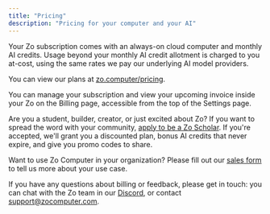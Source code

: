 ```yaml
---
title: "Pricing"
description: "Pricing for your computer and your AI"
---
```


Your Zo subscription comes with an always-on cloud computer and monthly AI credits. Usage beyond your monthly AI credit allotment is charged to you at-cost, using the same rates we pay our underlying AI model providers.

You can view our plans at [zo.computer/pricing](https://zo.computer/pricing).

<Info>
  You can manage your subscription and view your upcoming invoice inside your Zo on the Billing page, accessible from the top of the Settings page.
</Info>

Are you a student, builder, creator, or just excited about Zo? If you want to spread the word with your community, [apply to be a Zo Scholar](https://forms.gle/FdwkQYmyxDGvBwu98). If you're accepted, we'll grant you a discounted plan, bonus AI credits that never expire, and give you promo codes to share.

Want to use Zo Computer in your organization? Please fill out our [<u>sales form</u>](https://forms.gle/Dyiv4co1JnH1Vgmv9) to tell us more about your use case.

If you have any questions about billing or feedback, please get in touch: you can chat with the Zo team in our [Discord](https://discord.gg/2eZZ4NWE7G), or contact [support@zocomputer.com](mailto:support@zocomputer.com).